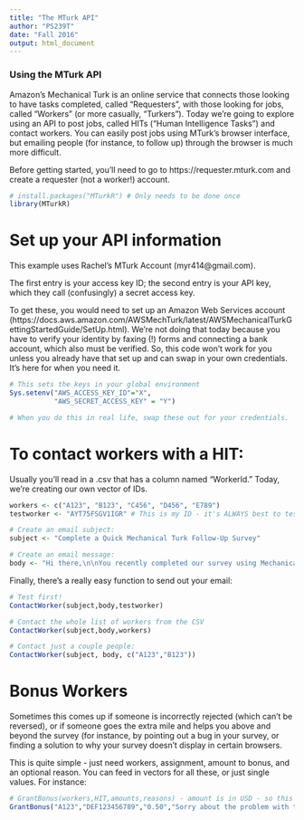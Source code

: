 ```yaml
---
title: "The MTurk API"
author: "PS239T"
date: "Fall 2016"
output: html_document
---
```


### Using the MTurk API

Amazon's Mechanical Turk is an online service that connects those looking to have tasks completed, called "Requesters", with those looking for jobs, called "Workers" (or more casually, "Turkers"). Today we're going to explore using an API to post jobs, called HITs ("Human Intelligence Tasks") and contact workers. You can easily post jobs using MTurk's browser interface, but emailing people (for instance, to follow up) through the browser is much more difficult.  


Before getting started, you'll need to go to https://requester.mturk.com and create a requester (not a worker!) account. 

```r
# install.packages("MTurkR") # Only needs to be done once
library(MTurkR)
```

# Set up your API information

This example uses Rachel's MTurk Account (myr414@gmail.com).

The first entry is your access key ID; the second entry is your API key, which they call (confusingly) a secret access key. 

To get these, you would need to set up an Amazon Web Services account (https://docs.aws.amazon.com/AWSMechTurk/latest/AWSMechanicalTurkGettingStartedGuide/SetUp.html). We're not doing that today because you have to verify your identity by faxing (!) forms and connecting a bank account, which also must be verified. So, this code won't work for you unless you already have that set up and can swap in your own credentials. It's here for when you need it. 

```r
# This sets the keys in your global environment 
Sys.setenv("AWS_ACCESS_KEY_ID"="X",
           "AWS_SECRET_ACCESS_KEY" = "Y")

# When you do this in real life, swap these out for your credentials. 
```

# To contact workers with a HIT: 

Usually you'll read in a .csv that has a column named "WorkerId." Today, we're creating our own vector of IDs.  
```r
workers <- c("A123", "B123", "C456", "D456", "E789")
testworker <- "AYT75FSGV1IGR" # This is my ID - it's ALWAYS best to test these out by emailing yourself first to make sure the formatting is right, links work, etc. 
```

```r
# Create an email subject:
subject <- "Complete a Quick Mechanical Turk Follow-Up Survey"

# Create an email message:
body <- "Hi there,\n\nYou recently completed our survey using Mechanical Turk.\n\nBecause of the server issues we experienced with SurveyMonkey, we are trying an alternative survey service (SurveyGizmo) to see if it works better. We have a very short (30 second) follow-up survey to test SurveyGizmo, for which you will be paid 6 cents. \n\nPlease go to this survey link: https://www.surveygizmo.com/s3/2225628/teameven and enter the survey code at end of the survey into the Mechanical Turk task, which is included as a link on the last page of the survey. Please complete this survey as soon as possible, as it will expire soon.\n\nYou can also find this HIT on Mechanical Turk here: https://www.mturk.com/mturk/preview?groupId=3MDOH17PCJ8SKWUAE7HXNPE1S479AG. However, you MUST enter through the first link provided above and complete the survey to obtain the confirmation code necessary to receive payment.\n\nThank you for participating! If you have any questions, please email me at myr414@gmail.com and I'll be happy to help!\n\nBest,\n\nRachel"
```

Finally, there's a really easy function to send out your email:
```r
# Test first!
ContactWorker(subject,body,testworker)

# Contact the whole list of workers from the CSV
ContactWorker(subject,body,workers)

# Contact just a couple people:
ContactWorker(subject, body, c("A123","B123"))
```

# Bonus Workers

Sometimes this comes up if someone is incorrectly rejected (which can't be reversed), or if someone goes the extra mile and helps you above and beyond the survey (for instance, by pointing out a bug in your survey, or finding a solution to why your survey doesn't display in certain browsers. 

This is quite simple - just need workers, assignment, amount to bonus, and an optional reason. You can feed in vectors for all these, or just single values. 
For instance:
```r
# GrantBonus(workers,HIT,amounts,reasons) - amount is in USD - so this example is $0.50
GrantBonus("A123","DEF123456789","0.50","Sorry about the problem with the HIT!")
```

